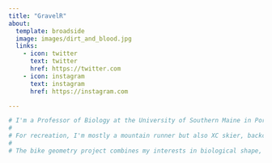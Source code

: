 ```yaml
---
title: "GravelR"
about:
  template: broadside
  image: images/dirt_and_blood.jpg
  links:
    - icon: twitter
      text: twitter
      href: https://twitter.com
    - icon: instagram
      text: instagram
      href: https://instagram.com

---
```



```r
# I'm a Professor of Biology at the University of Southern Maine in Portland with a research program that has moved from geometric morphometrics to fish swimming biomechanics, to best practices in statistics for experimental bench biologists.
# 
# For recreation, I'm mostly a mountain runner but also XC skier, backcountry skier (mostly resort uphill), and gravel cyclist, and do most of these activities in the White Mountains of New Hampshire.
# 
# The bike geometry project combines my interests in biological shape, biomechanics, biostatistics, and outdoor recreation.

```

